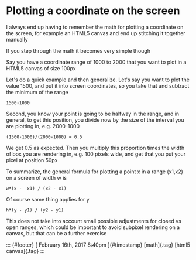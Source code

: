 

Plotting a coordinate on the screen
===================================

I always end up having to remember the math for plotting a coordinate on the
screen, for example an HTML5 canvas and end up stitching it together manually

If you step through the math it becomes very simple though



Say you have a coordinate range of 1000 to 2000 that you want to plot in a
HTML5 canvas of size 100px

Let's do a quick example and then generalize. Let's say you want to plot the
value 1500, and put it into screen coordinates, so you take that and subtract
the minimum of the range

```
1500-1000
```

Second, you know your point is going to be halfway in the range, and in
general, to get this position, you divide now by the size of the interval you
are plotting in, e.g. 2000-1000

```
(1500-1000)/(2000-1000) = 0.5
```

We get 0.5 as expected. Then you multiply this proportion times the width of
box you are rendering in, e.g. 100 pixels wide, and get that you put your pixel
at position 50px

To summarize, the general formula for plotting a point x in a range (x1,x2) on
a screen of width w is


```
w*(x -  x1) / (x2 - x1)
```

Of course same thing applies for y


```
h*(y - y1) / (y2 - y1)
```


This does not take into account small possible adjustments for closed vs open
ranges, which could be important to avoid subpixel rendering on a canvas, but
that can be a further exercise

::: {#footer}
[ February 16th, 2017 8:40pm ]{#timestamp} [math]{.tag} [html5
canvas]{.tag}
:::



